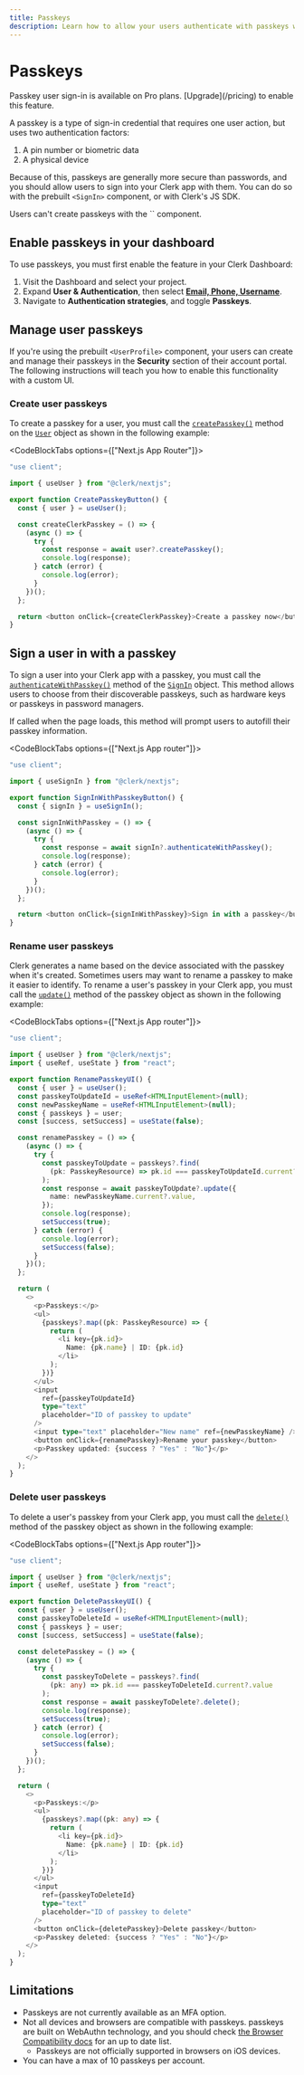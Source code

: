 ```yaml
---
title: Passkeys
description: Learn how to allow your users authenticate with passkeys with Clerk.
---
```


# Passkeys

<Callout type="Info">
  Passkey user sign-in is available on Pro plans. [Upgrade](/pricing) to enable this feature.
</Callout>

A passkey is a type of sign-in credential that requires one user action, but uses two authentication factors:
  1. A pin number or biometric data
  1. A physical device

Because of this, passkeys are generally more secure than passwords, and you should allow users to sign into your Clerk app with them. You can do so with the prebuilt `<SignIn>` component, or with Clerk's JS SDK.

<Callout type="Info">
  Users can't create passkeys with the `<SignUp>` component.
</Callout>

## Enable passkeys in your dashboard

To use passkeys, you must first enable the feature in your Clerk Dashboard:

1. Visit the Dashboard and select your project.
1. Expand **User & Authentication**, then select [**Email, Phone, Username**](https://dashboard.clerk.com/last-active?path=user-authentication/email-phone-username).
1. Navigate to **Authentication strategies**, and toggle **Passkeys**.

## Manage user passkeys

If you're using the prebuilt `<UserProfile>` component, your users can create and manage their passkeys in the **Security** section of their account portal. The following instructions will teach you how to enable this functionality with a custom UI.

### Create user passkeys

To create a passkey for a user, you must call the [`createPasskey()`](/docs/references/javascript/user/user#create-passkey) method on the [`User`](/docs/references/javascript/user/user) object as shown in the following example:

<CodeBlockTabs options={["Next.js App Router"]}>
```ts filename="app/components/CustomCreatePasskeysButton.tsx"
"use client";

import { useUser } from "@clerk/nextjs";

export function CreatePasskeyButton() {
  const { user } = useUser();

  const createClerkPasskey = () => {
    (async () => {
      try {
        const response = await user?.createPasskey();
        console.log(response);
      } catch (error) {
        console.log(error);
      }
    })();
  };

  return <button onClick={createClerkPasskey}>Create a passkey now</button>;
}
```
</CodeBlockTabs>

## Sign a user in with a passkey

To sign a user into your Clerk app with a passkey, you must call the [`authenticateWithPasskey()`](/docs/references/javascript/sign-in/authenticate-with#authenticate-with-passkey) method of the [`SignIn`](/docs/references/javascript/sign-in/sign-in) object. This method allows users to choose from their discoverable passkeys, such as hardware keys or passkeys in password managers.

If called when the page loads, this method will prompt users to autofill their passkey information.

<CodeBlockTabs options={["Next.js App router"]}>
```ts filename="components/SignInWithPasskeyButton.tsx"
"use client";

import { useSignIn } from "@clerk/nextjs";

export function SignInWithPasskeyButton() {
  const { signIn } = useSignIn();

  const signInWithPasskey = () => {
    (async () => {
      try {
        const response = await signIn?.authenticateWithPasskey();
        console.log(response);
      } catch (error) {
        console.log(error);
      }
    })();
  };

  return <button onClick={signInWithPasskey}>Sign in with a passkey</button>;
}
```
</CodeBlockTabs>

### Rename user passkeys

Clerk generates a name based on the device associated with the passkey when it's created. Sometimes users may want to rename a passkey to make it easier to identify. To rename a user's passkey in your Clerk app, you must call the [`update()`](/docs/references/javascript/types/passkey-resource#update) method of the passkey object as shown in the following example: 

<CodeBlockTabs options={["Next.js App router"]}>

```ts filename="components/RenamePasskeyUI.tsx"
"use client";

import { useUser } from "@clerk/nextjs";
import { useRef, useState } from "react";

export function RenamePasskeyUI() {
  const { user } = useUser();
  const passkeyToUpdateId = useRef<HTMLInputElement>(null);
  const newPasskeyName = useRef<HTMLInputElement>(null);
  const { passkeys } = user;
  const [success, setSuccess] = useState(false);

  const renamePasskey = () => {
    (async () => {
      try {
        const passkeyToUpdate = passkeys?.find(
          (pk: PasskeyResource) => pk.id === passkeyToUpdateId.current?.value
        );
        const response = await passkeyToUpdate?.update({
          name: newPasskeyName.current?.value,
        });
        console.log(response);
        setSuccess(true);
      } catch (error) {
        console.log(error);
        setSuccess(false);
      }
    })();
  };

  return (
    <>
      <p>Passkeys:</p>
      <ul>
        {passkeys?.map((pk: PasskeyResource) => {
          return (
            <li key={pk.id}>
              Name: {pk.name} | ID: {pk.id}
            </li>
          );
        })}
      </ul>
      <input 
        ref={passkeyToUpdateId}
        type="text"
        placeholder="ID of passkey to update"
      />
      <input type="text" placeholder="New name" ref={newPasskeyName} />
      <button onClick={renamePasskey}>Rename your passkey</button>
      <p>Passkey updated: {success ? "Yes" : "No"}</p>
    </>
  );
}
```
</CodeBlockTabs>

### Delete user passkeys

To delete a user's passkey from your Clerk app, you must call the [`delete()`](/docs/references/javascript/types/passkey-resource#delete) method of the passkey object as shown in the following example: 

<CodeBlockTabs options={["Next.js App router"]}>
```ts filename="components/DeletePasskeyUI.tsx"
"use client";

import { useUser } from "@clerk/nextjs";
import { useRef, useState } from "react";

export function DeletePasskeyUI() {
  const { user } = useUser();
  const passkeyToDeleteId = useRef<HTMLInputElement>(null);
  const { passkeys } = user;
  const [success, setSuccess] = useState(false);

  const deletePasskey = () => {
    (async () => {
      try {
        const passkeyToDelete = passkeys?.find(
          (pk: any) => pk.id === passkeyToDeleteId.current?.value
        );
        const response = await passkeyToDelete?.delete();
        console.log(response);
        setSuccess(true);
      } catch (error) {
        console.log(error);
        setSuccess(false);
      }
    })();
  };

  return (
    <>
      <p>Passkeys:</p>
      <ul>
        {passkeys?.map((pk: any) => {
          return (
            <li key={pk.id}>
              Name: {pk.name} | ID: {pk.id}
            </li>
          );
        })}
      </ul>
      <input
        ref={passkeyToDeleteId}
        type="text"
        placeholder="ID of passkey to delete"
      />
      <button onClick={deletePasskey}>Delete passkey</button>
      <p>Passkey deleted: {success ? "Yes" : "No"}</p>
    </>
  );
}
```
</CodeBlockTabs>

## Limitations

- Passkeys are not currently available as an MFA option.
- Not all devices and browsers are compatible with passkeys. passkeys are built on WebAuthn technology, and you should check [the Browser Compatibility docs](https://developer.mozilla.org/en-US/docs/Web/API/Web_Authentication_API#browser_compatibility) for an up to date list.
    - Passkeys are not officially supported in browsers on iOS devices.
- You can have a max of 10 passkeys per account.